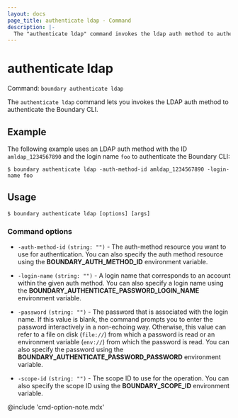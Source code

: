 ```yaml
---
layout: docs
page_title: authenticate ldap - Command
description: |-
  The "authenticate ldap" command invokes the ldap auth method to authenticate the Boundary CLI.
---
```


# authenticate ldap

Command: `boundary authenticate ldap`

The `authenticate ldap` command lets you invokes the LDAP auth method to authenticate the
Boundary CLI.

## Example

The following example uses an LDAP auth method with the ID `amldap_1234567890` and the login name `foo` to authenticate the Boundary CLI:

```shell-session
$ boundary authenticate ldap -auth-method-id amldap_1234567890 -login-name foo
```

## Usage

<CodeBlockConfig hideClipboard>

```shell-session
$ boundary authenticate ldap [options] [args]
```

</CodeBlockConfig>

### Command options

- `-auth-method-id` `(string: "")` - The auth-method resource you want to use for authentication.
You can also specify the auth method resource using the **BOUNDARY_AUTH_METHOD_ID** environment variable.

- `-login-name` `(string: "")` - A login name that corresponds to an account within the given auth method.
You can also specify a login name using the **BOUNDARY_AUTHENTICATE_PASSWORD_LOGIN_NAME** environment variable.

- `-password` `(string: "")` - The password that is associated with the login name.
If this value is blank, the command prompts you to enter the password interactively in a non-echoing way.
Otherwise, this value can refer to a file on disk (`file://`) from which a password is read or an environment variable (`env://`) from which the password is read. You can also specify the password using the **BOUNDARY_AUTHENTICATE_PASSWORD_PASSWORD** environment variable.

- `-scope-id` `(string: "")` - The scope ID to use for the operation.
You can also specify the scope ID using the **BOUNDARY_SCOPE_ID** environment variable.

@include 'cmd-option-note.mdx'
